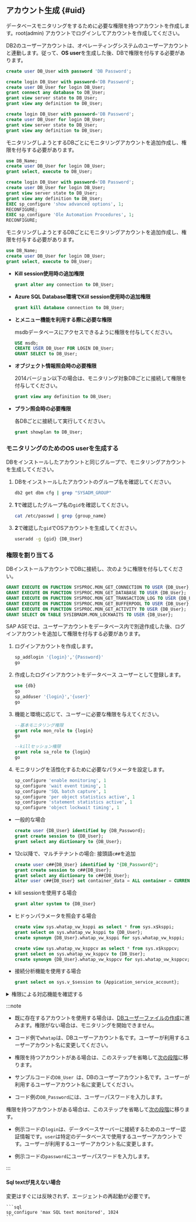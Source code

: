 ## アカウント生成 {#uid}

<Xclude product="db2,sapase">

データベースモニタリングをするために必要な権限を持つアカウントを作成します。root(admin) アカウントでログインしてアカウントを作成してください。

</Xclude>

<InDoc product="db2">

DB2のユーザーアカウントは、オペレーティングシステムのユーザーアカウントと連動します。従って、**OS user**を生成した後、DBで権限を付与する必要があります。

</InDoc>

<InDoc product="altibase">

```sql title="SQL"
create user DB_User with password 'DB Password';
```

</InDoc>

<InDoc product="mssql">

<Tabs groupId='mssql'>
<TabItem value="sqlserver2014over" label="SQL Server 2014+">

```sql
create login DB_User with password='DB Password';
create user DB_User for login DB_User;
grant connect any database to DB_User;
grant view server state to DB_User;
grant view any definition to DB_User;
```

</TabItem>
<TabItem value="sqlserver2012" label="SQL Server 2012 or earlier">

```sql
create login DB_User with password='DB Password';
create user DB_User for login DB_User;
grant view server state to DB_User;
grant view any definition to DB_User;
```

モニタリングしようとするDBごとにモニタリングアカウントを追加作成し、権限を付与する必要があります。

```sql
use DB_Name;
create user DB_User for login DB_User;
grant select, execute to DB_User;
```

</TabItem>
<TabItem value="sqlserver2018" label="SQL Server 2008 or earlier">

```sql
create login DB_User with password='DB Password';
create user DB_User for login DB_User;
grant view server state to DB_User;
grant view any definition to DB_User;
EXEC sp_configure 'show advanced options', 1;
RECONFIGURE;
EXEC sp_configure 'Ole Automation Procedures', 1;
RECONFIGURE;
```

モニタリングしようとするDBごとにモニタリングアカウントを追加作成し、権限を付与する必要があります。

```sql
use DB_Name;
create user DB_User for login DB_User;
grant select, execute to DB_User;
```

</TabItem>
</Tabs>

- **Kill session使用時の追加権限**

  ```sql
  grant alter any connection to DB_User;
  ```

- **Azure SQL Database環境でKill session使用時の追加権限**

  ```sql
  grant kill database connection to DB_User;
  ```

- **<Cmdname sid="side_dbJobInfo" className="uitext" />と<Cmdname sid="side_dbBackupRecoveryHistory" className="uitext" />メニュー機能を利用する際に必要な権限**

  msdbデータベースにアクセスできるように権限を付与してください。

  ```sql
  USE msdb;
  CREATE USER DB_User FOR LOGIN DB_User;
  GRANT SELECT to DB_User;
  ```

- **オブジェクト情報照会時の必要権限**

  2014バージョン以下の場合は、モニタリング対象DBごとに接続して権限を付与してください。

  ```sql
  grant view any definition to DB_User;
  ```

- **プラン照会時の必要権限**

  各DBごとに接続して実行してください。

  ```sql
  grant showplan to DB_User;
  ```

</InDoc>

<InDoc product="db2">

### モニタリングのためのOS userを生成する

DBをインストールしたアカウントと同じグループで、モニタリングアカウントを生成してください。

1. DBをインストールしたアカウントのグループ名を確認してください。

   ```bash
   db2 get dbm cfg | grep "SYSADM_GROUP"
   ```

2. **1**で確認したグループ名の`gid`を確認してください。

   ```bash
   cat /etc/passwd | grep {group_name}
   ```

3. **2**で確認した`gid`でOSアカウントを生成してください。

   ```bash
   useradd -g {gid} {DB_User}
   ```

### 権限を割り当てる

DBインストールアカウントでDBに接続し、次のように権限を付与してください。

```sql title="v11.1 or later"
GRANT EXECUTE ON FUNCTION SYSPROC.MON_GET_CONNECTION TO USER {DB_User};
GRANT EXECUTE ON FUNCTION SYSPROC.MON_GET_DATABASE TO USER {DB_User};
GRANT EXECUTE ON FUNCTION SYSPROC.MON_GET_TRANSACTION_LOG TO USER {DB_User};
GRANT EXECUTE ON FUNCTION SYSPROC.MON_GET_BUFFERPOOL TO USER {DB_User};
GRANT EXECUTE ON FUNCTION SYSPROC.MON_GET_ACTIVITY TO USER {DB_User};
GRANT SELECT ON TABLE SYSIBMADM.MON_LOCKWAITS TO USER {DB_User};
```

</InDoc>

<InDoc product="sapase">

SAP ASEでは、ユーザーアカウントをデータベース内で別途作成した後、ログインアカウントを追加して権限を付与する必要があります。

1. ログインアカウントを作成します。

   ```sql
   sp_addlogin '{login}','{Password}'
   go
   ```

2. 作成したログインアカウントをデータベース ユーザーとして登録します。

   ```sql
   use {db}
   go
   sp_adduser '{login}','{user}'
   go
   ```

3. 機能と環境に応じて、ユーザーに必要な権限を与えてください。

   ```sql
   --基本モニタリング権限
   grant role mon_role to {login}
   go

   --killセッション権限
   grant role sa_role to {login}
   go
   ```

4. モニタリングを活性化するために必要なパラメータを設定します。

   ```sql
   sp_configure 'enable monitoring', 1
   sp_configure 'wait event timing', 1
   sp_configure 'SQL batch capture', 1
   sp_configure 'per object statistics active', 1
   sp_configure 'statement statistics active', 1
   sp_configure 'object lockwait timing', 1
   ```

</InDoc>

<InDoc product="oracle,oracle-pro">

- 一般的な場合

  ```sql title="SQL"
  create user {DB_User} identified by {DB_Password};
  grant create session to {DB_User};
  grant select any dictionary to {DB_User};
  ```

- 12c以降で、マルチテナントの場合: 接頭語`c##`を追加

  ```sql title="SQL"
  create user c##{DB_User} identified by "{DB_Password}";
  grant create session to c##{DB_User};
  grant select any dictionary to c##{DB_User};
  alter user c##{DB_User} set container_data = ALL container = CURRENT;
  ```

- kill sessionを使用する場合

  ```sql title="SQL"
  grant alter system to {DB_User}
  ```

- ヒドゥンパラメータを照会する場合

  ```sql title="SQL"
  create view sys.whatap_vw_ksppi as select * from sys.x$ksppi;
  grant select on sys.whatap_vw_ksppi to {DB_User};  
  create synonym {DB_User}.whatap_vw_ksppi for sys.whatap_vw_ksppi;

  create view sys.whatap_vw_ksppcv as select * from sys.x$ksppcv;
  grant select on sys.whatap_vw_ksppcv to {DB_User};
  create synonym {DB_User}.whatap_vw_ksppcv for sys.whatap_vw_ksppcv;
  ```

<InDoc product="oracle">

- 接続分析機能を使用する場合

  ```sql title="SQL"
  grant select on sys.v_$session to {Appication_service_account};
  ```

</InDoc>

<details>

<summary>権限による対応機能を確認する</summary>

**基本権限**外の権限は、ユーザーの環境によって付与する必要はありません。ただし、一部の機能が動作しないことがあります。

<div className="c5-10-25-25-15-25">

| 権限                                                | command (Single DB)                                                            | command (Multitenant DB)                                                                                                                                                                         | メニューと機能                                                                                                                                                                | 詳細履歴                                     |
| ------------------------------------------------- | ------------------------------------------------------------------------------ | ------------------------------------------------------------------------------------------------------------------------------------------------------------------------------------------------ | ---------------------------------------------------------------------------------------------------------------------------------------------------------------------- | ---------------------------------------- |
| 基本権限                                              | `grant create session to whatap;`                                              | `grant create session to c##whatap;`                                                                                                                                                             | 접속                                                                                                                                                                     | -                                        |
| \^                                                | <code>grant <span class="vslow">select any dictionary</span> to whatap;</code> | <code>grant <span class="vslow">select any dictionary</span> to c##whatap;</code>                                                                                                                | <Cmdname sid="side_dbMonitoring" className="uitext" /> / <Cmdname sid="side_multiInstance" className="uitext" /> / <Cmdname sid="side_dbSqlStat" className="uitext" /> | 個別権限の付与時、次の表の内容を参照                       |
| \^                                                | -                                                                              | `alter user c##whatap set container_data = ALL container = CURRENT;`                                                                                                                             | \^                                                                                                                                                                     | マルチテナントDBを使用する場合(12C以降) pdb照会のための必須権限である |
| <Cmdname sid="session_kill" className="uitext" /> | `grant alter system to whatap;`                                                | `grant alter system to c##whatap;`                                                                                                                                                               | <Cmdname sid="active_sessions" className="uitext" /> &gt; <Cmdname sid="session_kill" className="uitext" />                                                        | -                                        |
| ヒドゥンパラメータの照会                                      | \>                                                                             | `create view sys.whatap_vw_ksppi as select * from sys.x$ksppi;`<br/>`grant select on sys.whatap_vw_ksppi to DB_User;`<br/>`create synonym DB_User.whatap_vw_ksppi for sys.whatap_vw_ksppi;`      | パラメータ照会メニューにヒドゥンパラメータの内容を含む                                                                                                                                            | ヒドゥンパラメータを照会するには、別のビュー/シノニムの生成および権限付与が必要 |
| \^                                                | \>                                                                             | `create view sys.whatap_vw_ksppcv as select * from sys.x$ksppcv;`<br/>`grant select on sys.whatap_vw_ksppcv to DB_User;`<br/>`create synonym DB_User.whatap_vw_ksppcv for sys.whatap_vw_ksppcv;` | \^                                                                                                                                                                     | \^                                       |

</div>

<code><span class="vslow">select any dictionary</span></code>の代わりに、次の権限を個別に付与しても構いません。

<div className="c3-3">

| 権限                                                                        | command (Single DB)                                 | command (Multitenant DB)                                 |
| ------------------------------------------------------------------------- | --------------------------------------------------- | -------------------------------------------------------- |
| <Cmdname sid="active_sessions" /> / <Cmdname sid="lock_tree" /> / メトリクス情報 | `grant select on v_$sqlarea to whatap;`             | `grant select on v_$sqlarea to c##whatap;`               |
| \^                                                                        | `grant select on v_$transaction to whatap;`         | `grant select on v_$transaction to c##whatap;`           |
| \^                                                                        | `grant select on v_$instance to whatap;`            | `grant select on v_$instance to c##whatap;`              |
| \^                                                                        | `grant select on v_$sysstat to whatap;`             | `grant select on v_$sysstat to c##whatap;`               |
| \^                                                                        | `grant select on v_$lock to whatap;`                | `grant select on v_$lock to c##whatap;`                  |
| \^                                                                        | `grant select on v_$sesstat to whatap;`             | `grant select on v_$sesstat to c##whatap;`               |
| \^                                                                        | `grant select on v_$event_name to whatap;`          | `grant select on v_$event_name to c##whatap;`            |
| \^                                                                        | `grant select on v_$session to whatap;`             | `grant select on v_$session to c##whatap;`               |
| \^                                                                        | `grant select on v_$sql to whatap;`                 | `grant select on v_$sql to c##whatap;`                   |
| \^                                                                        | `grant select on v_$process to whatap;`             | `grant select on v_$process to c##whatap;`               |
| \^                                                                        | `grant select on v_$statname to whatap;`            | `grant select on v_$statname to c##whatap;`              |
| \^                                                                        | `grant select on v_$system_event to whatap;`        | `grant select on v_$system_event to c##whatap;`          |
| \^                                                                        | `grant select on v_$osstat to whatap;`              | `grant select on v_$osstat to c##whatap;`                |
| \^                                                                        | `grant select on v_$px_session to whatap;`          | `grant select on v_$px_session to c##whatap;`            |
| \^                                                                        | `grant select on v_$sga to whatap;`                 | `grant select on v_$sga to c##whatap;`                   |
| \^                                                                        | -                                                   | `grant select on v_$con_sysstat to c##whatap;`           |
| パラメータ情報                                                                   | `grant select on v_$parameter to whatap;`           | `grant select on v_$parameter to c##whatap;`             |
| Wait情報/Event情報                                                            | `grant select on v_$event_name to whatap;`          | `grant select on v_$event_name to c##whatap;`            |
| \^                                                                        | `grant select on v_$system_event to whatap`         | `grant select on v_$con_system_event to c##whatap;`      |
| \^                                                                        | `grant select on v_$system_wait_class to whatap;`   | `grant select on v_$system_wait_class to c##whatap;`     |
| \^                                                                        | -                                                   | `grant select on v_$con_system_wait_class to c##whatap;` |
| Tablespace情報                                                              | `grant select on dba_data_files to whatap;`         | `grant select on cdb_data_files to c##whatap;`           |
| \^                                                                        | `grant select on dba_free_space to whatap;`         | `grant select on cdb_free_space to c##whatap;`           |
| \^                                                                        | `grant select on dba_temp_files to whatap;`         | `grant select on v_$sort_segment to c##whatap;`          |
| \^                                                                        | `grant select on v_$temp_extent_pool to whatap;`    | `grant select on v_$tempfile to c##whatap;`              |
| \^                                                                        | `grant select on v_$containers to whatap;` (12c 이상) | `grant select on v_$containers to c##whatap;`            |

</div>

</details>

</InDoc>

:::note

<Xclude product="postgresql,mysql,altibase,mssql,db2,sapase">

- 既に存在するアカウントを使用する場合は、[DBユーザーファイルの作成](#create-db-user)に進みます。権限がない場合は、モニタリングを開始できません。

- コード例で`whatap`は、DBユーザーアカウント名です。ユーザーが利用するユーザーアカウント名に変更してください。

</Xclude>

<InDoc product="postgresql,mysql,altibase,mssql,db2">

- 権限を持つアカウントがある場合は、このステップを省略して[次の段階](#check-accesskey)に移ります。

- サンプルコードの`DB_User `は、DBのユーザーアカウント名です。ユーザーが利用するユーザーアカウント名に変更してください。

</InDoc>

<Xclude product="sapase">

- コード例の`DB_Password`には、ユーザーパスワードを入力します。

</Xclude>

<InDoc product="sapase">

権限を持つアカウントがある場合は、このステップを省略して[次の段階](#check-accesskey)に移ります。

- 例示コードの`login`は、データベースサーバーに接続するためのユーザー認証情報です。`user`は特定のデータベースで使用するユーザーアカウントです。ユーザーが利用するユーザーアカウント名に変更します。

- 例示コードの`password`にユーザーパスワードを入力します。

</InDoc>

:::

<InDoc product="sapase">

#### Sql textが見えない場合

変更はすぐには反映されず、エージェントの再起動が必要です。

````
```sql
sp_configure 'max SQL text monitored', 1024
```
````

</InDoc>
